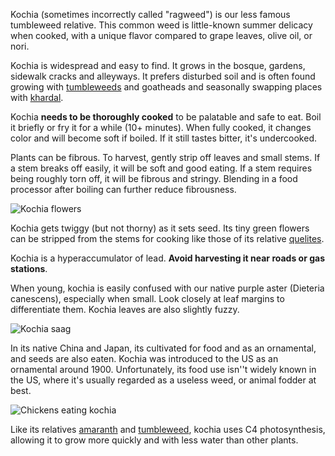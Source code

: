 Kochia (sometimes incorrectly called "ragweed") is our less famous tumbleweed relative. This common weed is little-known summer delicacy when cooked, with a unique flavor compared to grape leaves, olive oil, or nori.

Kochia is widespread and easy to find. It grows in the bosque, gardens, sidewalk cracks and alleyways. It prefers disturbed soil and is often found growing with [tumbleweeds](salsola) and goatheads and seasonally swapping places with [khardal](sisybrium).

Kochia **needs to be thoroughly cooked** to be palatable and safe to eat. Boil it briefly or fry it for a while (10+ minutes). When fully cooked, it changes color and will become soft if boiled. If it still tastes bitter, it's undercooked.

Plants can be fibrous. To harvest, gently strip off leaves and small stems. If a stem breaks off easily, it will be soft and good eating. If a stem requires being roughly torn off, it will be fibrous and stringy. Blending in a food processor after boiling can further reduce fibrousness.

![Kochia flowers](/assets/bassia/img/stem.jpg "Those tiny flowers along kochia stems release wind-borne pollen, ensuring the plant's genetic diversity. Unfortunately, some human immune systems don't appreciate it!")

Kochia gets twiggy (but not thorny) as it sets seed. Its tiny green flowers can be stripped from the stems for cooking like those of its relative [quelites](chenopodium).

Kochia is a hyperaccumulator of lead. **Avoid harvesting it near roads or gas stations**.

When young, kochia is easily confused with our native purple aster (Dieteria canescens), especially when small. Look closely at leaf margins to differentiate them. Kochia leaves are also slightly fuzzy.

![Kochia saag](/assets/bassia/img/saag.jpg "Kochia saag paneer, after boiling and blending.")

In its native China and Japan, its cultivated for food and as an ornamental, and seeds are also eaten. Kochia was introduced to the US as an ornamental around 1900. Unfortunately, its food use isn''t widely known in the US, where it's usually regarded as a useless weed, or animal fodder at best.

![Chickens eating kochia](/assets/bassia/img/chickens.jpg "Kochia is a favorite food of chickens, perhaps because it is high in protein")

Like its relatives [amaranth](amaranthus) and [tumbleweed](salsola), kochia uses C4 photosynthesis, allowing it to grow more quickly and with less water than other plants.
